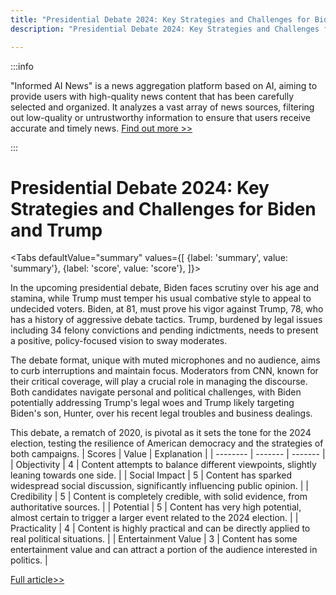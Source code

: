 ```yaml
---
title: "Presidential Debate 2024: Key Strategies and Challenges for Biden and Trump"
description: "Presidential Debate 2024: Key Strategies and Challenges for Biden and Trump"

---
```



:::info

"Informed AI News" is a news aggregation platform based on AI, aiming to provide users with high-quality news content that has been carefully selected and organized. It analyzes a vast array of news sources, filtering out low-quality or untrustworthy information to ensure that users receive accurate and timely news.  [Find out more >>](/)

:::

# Presidential Debate 2024: Key Strategies and Challenges for Biden and Trump


<Tabs
	defaultValue="summary"
	values={[
	{label: 'summary', value: 'summary'},
	{label: 'score', value: 'score'},
]}>
<TabItem value="summary">


In the upcoming presidential debate, Biden faces scrutiny over his age and stamina, while Trump must temper his usual combative style to appeal to undecided voters. Biden, at 81, must prove his vigor against Trump, 78, who has a history of aggressive debate tactics. Trump, burdened by legal issues including 34 felony convictions and pending indictments, needs to present a positive, policy-focused vision to sway moderates.

The debate format, unique with muted microphones and no audience, aims to curb interruptions and maintain focus. Moderators from CNN, known for their critical coverage, will play a crucial role in managing the discourse. Both candidates navigate personal and political challenges, with Biden potentially addressing Trump's legal woes and Trump likely targeting Biden's son, Hunter, over his recent legal troubles and business dealings.

This debate, a rematch of 2020, is pivotal as it sets the tone for the 2024 election, testing the resilience of American democracy and the strategies of both campaigns.
</TabItem>
<TabItem value="score">
	| Scores     | Value   | Explanation |
	| -------- | ------- | ------- |
	| Objectivity  | 4    | Content attempts to balance different viewpoints, slightly leaning towards one side.    |
	| Social Impact | 5     | Content has sparked widespread social discussion, significantly influencing public opinion.    |
	| Credibility    | 5    | Content is completely credible, with solid evidence, from authoritative sources.    |
	| Potential    | 5    | Content has very high potential, almost certain to trigger a larger event related to the 2024 election.    |
	| Practicality    | 4    | Content is highly practical and can be directly applied to real political situations.    |
	| Entertainment Value    | 3    | Content has some entertainment value and can attract a portion of the audience interested in politics.    |
</TabItem>
</Tabs>

[Full article>>](https://apnews.com/article/debate-trump-biden-what-to-watch-366ccaf83068a3c64e262bcca945d6ae)
